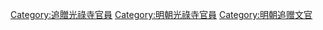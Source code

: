 [[Category:追贈光祿寺官員|Category:追贈光祿寺官員]]
[[Category:明朝光祿寺官員|Category:明朝光祿寺官員]]
[[Category:明朝追赠文官|Category:明朝追赠文官]]